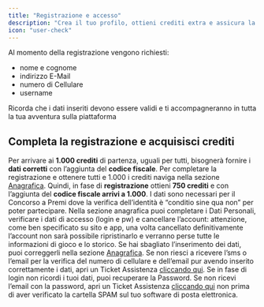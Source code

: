 ```yaml
---
title: "Registrazione e accesso"
description: "Crea il tuo profilo, ottieni crediti extra e assicura la tua partecipazione ai premi - Gestisci facilmente i tuoi dati e risolvi eventuali problemi con la sezione Anagrafica "
icon: "user-check"
---
```


Al momento della registrazione vengono richiesti:

- nome e cognome
- indirizzo E-Mail
- numero di Cellulare
- username

<Note>
  Ricorda che i dati inseriti devono essere validi e ti accompagneranno in tutta la tua avventura sulla piattaforma
</Note>

## Completa la registrazione e acquisisci crediti

Per arrivare ai **1.000 crediti** di partenza, uguali per tutti, bisognerà fornire i **dati corretti** con l’aggiunta del **codice fiscale**.
Per completare la registrazione e ottenere tutti e 1.000 i crediti naviga nella sezione [Anagrafica](https://corrieredellosport.fun/user/setting/personal).
Quindi, in fase di **registrazione** ottieni **750 crediti** e con l’aggiunta del **codice fiscale arrivi a 1.000**.
I dati sono necessari per il Concorso a Premi dove la verifica dell’identità è “conditio sine qua non” per poter partecipare.
Nella sezione anagrafica puoi completare i Dati Personali, verificare i dati di accesso (login e pw) e cancellare l’account: attenzione, come ben specificato su sito e app, una volta cancellato definitivamente l’account non sarà possibile ripristinarlo e verranno perse tutte le informazioni di gioco e lo storico.
Se hai sbagliato l’inserimento dei dati, puoi correggerli nella sezione [Anagrafica](https://corrieredellosport.fun/user/setting/personal).
Se non riesci a ricevere l’sms o l’email per la verifica del numero di cellulare e dell’email pur avendo inserito correttamente i dati, apri un Ticket Assistenza [cliccando qui](mailto:support@corriereoolixycom.zendesk.com).
Se in fase di login non ricordi i tuoi dati, puoi recuperare la Password.
Se non ricevi l’email con la password, apri un Ticket Assistenza [cliccando qui](mailto:support@corriereoolixycom.zendesk.com) non prima di aver verificato la cartella SPAM sul tuo software di posta elettronica.